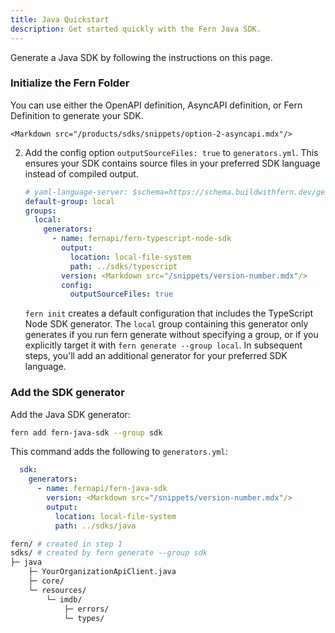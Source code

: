 ```yaml
---
title: Java Quickstart
description: Get started quickly with the Fern Java SDK.
---
```


<Markdown src="/products/sdks/snippets/demo-warning.mdx"/>

Generate a Java SDK by following the instructions on this page. 

<Steps>
<Markdown src="/products/sdks/snippets/install-cli.mdx"/>

  ### Initialize the Fern Folder

  You can use either the OpenAPI definition, AsyncAPI definition, or Fern
  Definition to generate your SDK.

  <AccordionGroup>
    <Markdown src="/products/sdks/snippets/option-1-openapi.mdx"/>

    <Markdown src="/products/sdks/snippets/option-2-asyncapi.mdx"/>
    
  <Accordion title="Option 3: Fern Definition">
  
  <Markdown src="/products/sdks/snippets/option-3-fern-def.mdx"/>

  2.    Add the config option `outputSourceFiles: true` to
        `generators.yml`. This ensures your SDK contains source files in
        your preferred SDK language instead of compiled output. 

        ```yaml {11-12}
        # yaml-language-server: $schema=https://schema.buildwithfern.dev/generators-yml.json
        default-group: local
        groups:
          local:
            generators:
              - name: fernapi/fern-typescript-node-sdk
                output:
                  location: local-file-system
                  path: ../sdks/typescript
                version: <Markdown src="/snippets/version-number.mdx"/>
                config:
                  outputSourceFiles: true
        ```

        <Note>`fern init` creates a default configuration that includes the
        TypeScript Node SDK generator. The `local` group containing this
        generator only generates if you run fern generate without specifying a
        group, or if you explicitly target it with `fern generate --group
        local`. In subsequent steps, you'll add an additional generator for your
        preferred SDK language.</Note>
    </Accordion>

  </AccordionGroup>

<Markdown src="/products/sdks/snippets/pass-fern-check.mdx"/>

### Add the SDK generator

Add the Java SDK generator:

```bash
fern add fern-java-sdk --group sdk
```

This command adds the following to `generators.yml`:

```yaml
  sdk:
    generators:
      - name: fernapi/fern-java-sdk
        version: <Markdown src="/snippets/version-number.mdx"/>
        output:
          location: local-file-system
          path: ../sdks/java
```

<Markdown src="/products/sdks/snippets/generate-sdk.mdx"/>

```bash
fern/ # created in step 1
sdks/ # created by fern generate --group sdk
├─ java
    ├─ YourOrganizationApiClient.java
    ├─ core/
    └─ resources/
        └─ imdb/
            ├─ errors/
            └─ types/
```
</Steps>
